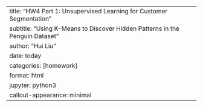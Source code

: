 ---
title: "HW4 Part 1: Unsupervised Learning for Customer Segmentation"
subtitle: "Using K-Means to Discover Hidden Patterns in the Penguin Dataset"
author: "Hui Liu"
date: today
categories: [homework]
format: html
jupyter: python3
callout-appearance: minimal
---